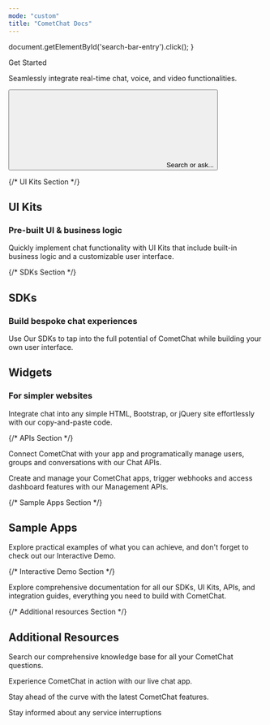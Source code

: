 ```yaml
---
mode: "custom"
title: "CometChat Docs"
---
```


  document.getElementById('search-bar-entry').click();
}

<div className="relative w-full flex items-center justify-center" style={{ height: '20rem', overflow: 'hidden'}}>


<div className="absolute inset-0 bg-primary dark:bg-primary-light" style={{opacity: 0.05 }}></div>
  <div style={{ position: 'absolute', textAlign: 'center', padding: '0 1rem' }}>
    <div
      className="text-gray-900 dark:text-white"
      style={{
       fontWeight: '800',
       fontSize: '2.5rem',
       margin: '0',      
      }}
    >
      Get Started
    </div>
    <p className="mt-4 text-gray-900 dark:text-white" style={{ fontSize: '1rem', fontWeight: '600' , maxWidth: '40rem'}}>Seamlessly integrate real-time chat, voice, and video functionalities.  </p>
    <div className="flex items-center justify-center" style={{ maxWidth: '800px', margin: '0 auto' }}>
    <button
      type="button"
      className="hidden w-full lg:flex items-center text-sm leading-6 py-4 pl-4 pr-4 text-gray-500 rounded-full"
      id="home-search-entry"
      style={{
        marginTop: '2rem',
        maxWidth: '40rem',
        background: '#FFF',
        boxShadow: '0px 1px 4px 0px rgba(8, 9, 10, 0.25), 0px 0px 0px 4px rgba(255, 255, 255, 0.20)',
        cursor: 'pointer',
        textAlign: 'left',
      }}
      onClick={openSearch}
    >
      <svg
        className="h-4 w-4 ml-1.5 flex-none bg-primary hover:bg-gray-600 dark:bg-primary-dark dark:hover:bg-white/70"
        style={{
        marginRight: '0.5rem',
         maskImage:
           'url("https://mintlify.b-cdn.net/v6.5.1/solid/magnifying-glass.svg")',
         maskRepeat: 'no-repeat',
         maskPosition: 'center center',
        }}
      />
      Search or ask...
    </button>
    </div>
  </div>
</div>

{/* UI Kits Section */}

<div
  style={{marginTop: '2rem', marginBottom: '2rem', maxWidth: '70rem', marginLeft: 'auto',
  marginRight: 'auto', paddingLeft: '1.25rem',
  paddingRight: '1.25rem' }}
>

<div className="flex flex-col w-full " style={{ marginTop: '2rem', marginBottom: '0.5rem' }}>

  <h2
    className="text-primary"
    style={{
      fontSize: '2rem',
      fontWeight: '500',
    }}
  >
  UI Kits
  </h2>

  <h3
    className="text-gray-900 dark:text-gray-200"
    style={{
      fontSize: '1.5rem',
      fontWeight: '500',
    }}
  >
  Pre-built UI & business logic
  </h3>

  <p
    className="text-gray-700 dark:text-gray-300"
    style={{
      fontSize: '1.05rem',
      marginBottom: '1rem'
    }}
  >
  Quickly implement chat functionality with UI Kits that include built-in business logic and a customizable user interface.
</p>

</div>

<CardGroup cols={4}>
  <Card
  title="React"
  icon="react"
  iconType="solid"
  href="/docs/ui-kit/react/overview"
  horizontal
/>

<Card
  title="React Native"
  icon="react"
  iconType="solid"
  href="/docs/ui-kit/react-native/overview"
  horizontal
/>

<Card
  title="iOS"
  icon="apple"
  iconType="solid"
  href="/docs/ui-kit/ios/overview"
  horizontal
/>

<Card
  title="Android"
  icon="android"
  iconType="solid"
  href="/docs/ui-kit/android/overview"
  horizontal
/>

<Card
  title="Flutter"
  icon="flutter"
  iconType="solid"
  href="/docs/ui-kit/flutter/overview"
  horizontal
/>

<Card
  title="Angular"
  icon="angular"
  iconType="solid"
  href="/docs/ui-kit/angular/overview"
  horizontal
/>

<Card
  title="Vue"
  icon="vuejs"
  iconType="solid"
  href="/docs/ui-kit/vue/overview"
  horizontal
/>
</CardGroup>

{/* SDKs Section */}

<div className="flex flex-col w-full " style={{ marginTop: '2rem', marginBottom: '0.5rem' }}>
  <h2
    className="text-primary"
    style={{
      fontSize: '2rem',
      fontWeight: '500',
    }}
  >
  SDKs
  </h2>

  <h3
    className="text-gray-900 dark:text-gray-200"
    style={{
      fontSize: '1.5rem',
      fontWeight: '500',
    }}
  >
  Build bespoke chat experiences
  </h3>

  <p
    className="text-gray-700 dark:text-gray-300"
    style={{
      fontSize: '1.05rem',
      marginBottom: '1rem'
    }}
  >
  Use Our SDKs to tap into the full potential of CometChat while building your own user interface.
</p>

</div>

<CardGroup cols={4}>
<Card
  title="JavaScript"
  icon="js"
  iconType="solid"
  href="/docs/sdk/javascript/overview"
  horizontal
/>

<Card
  title="React Native"
  icon="react"
  iconType="solid"
  href="/docs/sdk/react-native/overview"
  horizontal
/>

<Card
  title="iOS"
  icon="apple"
  iconType="solid"
  href="/docs/sdk/ios/overview"
  horizontal
/>

<Card
  title="Android"
  icon="android"
  iconType="solid"
  href="/docs/sdk/android/overview"
  horizontal
/>

<Card
  title="Flutter"
  icon="flutter"
  iconType="solid"
  href="/docs/sdk/flutter/overview"
  horizontal
/>

<Card
  title="Ionic"
  icon="mobile-screen-button"
  iconType="solid"
  href="/docs/sdk/ionic/overview"
  horizontal
/>
</CardGroup>

<div className="flex flex-col w-full " style={{ marginTop: '2rem', marginBottom: '0.5rem' }}>
  <h2
    className="text-primary"
    style={{
      fontSize: '2rem',
      fontWeight: '500',
    }}
  >
  Widgets
  </h2>

  <h3
    className="text-gray-900 dark:text-gray-200"
    style={{
      fontSize: '1.5rem',
      fontWeight: '500',
    }}
  >
  For simpler websites
  </h3>

  <p
    className="text-gray-700 dark:text-gray-300"
    style={{
      fontSize: '1.05rem',
      marginBottom: '1rem'
    }}
  >
  Integrate chat into any simple HTML, Bootstrap, or jQuery site effortlessly with our copy-and-paste code.
</p>

</div>

<CardGroup cols={2}>
  <Card
  title="Wordpress / BuddyPress"
  icon="wordpress"
  iconType="solid"
  href="/docs/widget/wordpress-buddypress"
  horizontal
/>

<Card
  title="HTML / Bootstrap / jQuery"
  icon="html5"
  iconType="solid"
  href="/docs/widget/html-bootstrap-jquery"
  horizontal
/>
</CardGroup>

</div>
 
{/* APIs Section */}

<div
  style={{marginTop: '2rem', marginBottom: '2rem', maxWidth: '70rem', marginLeft: 'auto',
  marginRight: 'auto', paddingLeft: '1.25rem',
  paddingRight: '1.25rem' }}
>


<CardGroup cols={2}>

<Card
  title="Chat APIs"
  icon="globe"
  href="https://api-explorer.cometchat.com/reference/chat-apis"
  arrow="false"
  cta="Learn more">
  Connect CometChat with your app and programatically manage users, groups and conversations with our Chat APIs.
</Card>

<Card
  title="Management APIs"
  icon="globe"
  href="https://api-explorer.cometchat.com/reference/management-apis"
  arrow="false"
  cta="Learn more">
  Create and manage your CometChat apps, trigger webhooks and access dashboard features with our Management APIs.
</Card>

</CardGroup>

</div>
 
{/* Sample Apps Section */}

<div
  style={{marginTop: '2rem', marginBottom: '8rem', maxWidth: '70rem', marginLeft: 'auto',
  marginRight: 'auto', paddingLeft: '1.25rem',
  paddingRight: '1.25rem' }}
>

<div className="flex flex-col w-full " style={{ marginTop: '2rem', marginBottom: '0.5rem' }}>
  <h2
    className="text-primary"
    style={{
      fontSize: '2rem',
      fontWeight: '500',
    }}
  >
  Sample Apps
  </h2>
 
  <p
    className="text-gray-700 dark:text-gray-300"
    style={{
      fontSize: '1.05rem',
      marginBottom: '1rem'
    }}
  >
  Explore practical examples of what you can achieve, and don't forget to check out our Interactive Demo.
</p>


<CardGroup cols={4}>

  <Card 
    title="React Chat App" 
    img="/images/react-image.png" 
    href="https://github.com/cometchat/cometchat-uikit-react" 
    cta="Clone on GitHub"
    arrow="false"
    vertical
  />

<Card
  title="React Native Chat App"
  img="/images/react-native-image.png"
  cta="Clone on GitHub"
  arrow="false"
  href="https://github.com/cometchat/cometchat-uikit-react-native"
  vertical
/>

<Card
  title="iOS Chat App (Swift)"
  img="/images/ios-image.png"
  cta="Clone on GitHub"
  arrow="false"
  href="https://github.com/cometchat/cometchat-sample-app-ios"
  vertical
/>

<Card
  title="Android Chat App (Java)"
  img="/images/android-image.png"
  cta="Clone on GitHub"
  arrow="false"
  href="https://github.com/cometchat/cometchat-sample-app-android-java"
  vertical
/>

</CardGroup>

<CardGroup cols={4}>

<Card
  title="Android Chat App (Kotlin)"
  img="/images/android-image.png"
  cta="Clone on GitHub"
  arrow="false"
  href="https://github.com/cometchat/cometchat-uikit-android"
  vertical
/>

<Card
  title="Flutter Chat App"
  img="/images/flutter-image.png"
  cta="Clone on GitHub"
  arrow="false"
  href="https://github.com/cometchat/cometchat-uikit-flutter"
  vertical
/>

<Card
  title="Angular Chat App"
  img="/images/angular-image.png"
  cta="Clone on GitHub"
  arrow="false"
  href="https://github.com/cometchat/cometchat-sample-app-angular"
  vertical
/>

<Card
  title="Vue Chat App"
  img="/images/vue-image.png"
  cta="Clone on GitHub"
  arrow="false"
  href="https://github.com/cometchat/cometchat-sample-app-vue"
  vertical
/>

</CardGroup>

</div>


{/* Interactive Demo Section */}

<div
  style={{ marginTop: '2rem', marginBottom: '2rem', maxWidth: '70rem', marginLeft: 'auto',
  marginRight: 'auto' }}
>

<CardGroup cols={1}>

<Card
  title="CometChat Solutions Office Hours"
  icon="briefcase"
  href="https://www.cometchat.com/office-hours"
  arrow="false"
  cta="Book your slot">
  Explore comprehensive documentation for all our SDKs, UI Kits, APIs, and integration guides, everything you need to build with CometChat.
</Card>

</CardGroup>

</div>

{/* Additional resources Section */}

<div
  style={{ maxWidth: '70rem', marginLeft: 'auto',
  marginRight: 'auto', paddingLeft: '1.25rem',
  paddingRight: '1.25rem' }}
>

<div className="flex flex-col w-full " style={{ marginBottom: '2rem' }}>

  <h2
    className="text-primary"
    style={{
      fontSize: '2rem',
      fontWeight: '500',
    }}
  >
  Additional Resources
  </h2>

</div>

<CardGroup cols={4}>
  
  <Card
  title="Help Center"
  icon="phone"
  href="https://help.cometchat.com/"
  arrow="false"
  cta="Learn more">
  Search our comprehensive knowledge base for all your CometChat questions.
</Card>

<Card
  title="Interactive Demo"
  icon="bolt-lightning"
  href="https://www.cometchat.com/interactive-demo-signup"
  arrow="false"
  cta="Learn more">
  Experience CometChat in action with our live chat app.
</Card>

<Card
  title="Product Updates"
  icon="newspaper"
  href="https://updates.cometchat.com/"
  arrow="false"
  cta="Learn more">
  Stay ahead of the curve with the latest CometChat features.
</Card>

<Card
  title="Status Page"
  icon="signal"
  href="https://status.cometchat.com/"
  arrow="false"
  cta="Learn more">
  Stay informed about any service interruptions
</Card>

</CardGroup>

</div>

</div>
 
